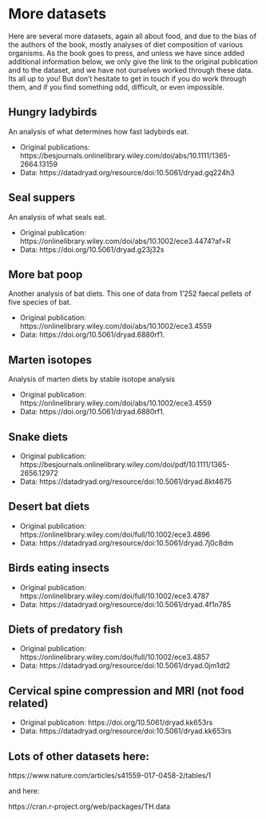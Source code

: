 

# More datasets {#more-questions-data}

Here are several more datasets, again all about food, and due to the bias of the authors of the book, mostly analyses of diet composition of various organisms. As the book goes to press, and unless we have since added additional information below, we only give the link to the original publication and to the dataset, and we have not ourselves worked through these data. Its all up to you! But don't hesitate to get in touch if you do work through them, and if you find something odd, difficult, or even impossible.

## Hungry ladybirds

An analysis of what determines how fast ladybirds eat.

* Original publications: https://besjournals.onlinelibrary.wiley.com/doi/abs/10.1111/1365-2664.13159
* Data: https://datadryad.org/resource/doi:10.5061/dryad.gq224h3


## Seal suppers

An analysis of what seals eat.

* Original publication: https://onlinelibrary.wiley.com/doi/abs/10.1002/ece3.4474?af=R
* Data: https://doi.org/10.5061/dryad.g23j32s

## More bat poop

Another analysis of bat diets. This one of data from 1'252 faecal pellets of five species of bat.

* Original publication: https://onlinelibrary.wiley.com/doi/abs/10.1002/ece3.4559
* Data:    https://doi.org/10.5061/dryad.6880rf1.

## Marten isotopes

Analysis of marten diets by stable isotope analysis

* Original publication: https://onlinelibrary.wiley.com/doi/abs/10.1002/ece3.4559
* Data:    https://doi.org/10.5061/dryad.6880rf1.

## Snake diets

* Original publication: https://besjournals.onlinelibrary.wiley.com/doi/pdf/10.1111/1365-2656.12972
* Data:    https://datadryad.org/resource/doi:10.5061/dryad.8kt4675

## Desert bat diets

* Original publication: https://onlinelibrary.wiley.com/doi/full/10.1002/ece3.4896
* Data:    https://datadryad.org/resource/doi:10.5061/dryad.7j0c8dm


## Birds eating insects

* Original publication: https://onlinelibrary.wiley.com/doi/full/10.1002/ece3.4787
* Data:    https://datadryad.org/resource/doi:10.5061/dryad.4f1n785

## Diets of predatory fish

* Original publication: https://onlinelibrary.wiley.com/doi/full/10.1002/ece3.4857
* Data:    https://datadryad.org/resource/doi:10.5061/dryad.0jm1dt2



## Cervical spine compression and MRI (not food related)

* Original publication: https://doi.org/10.5061/dryad.kk653rs
* Data: https://datadryad.org/resource/doi:10.5061/dryad.kk653rs

## Lots of other datasets here:

https://www.nature.com/articles/s41559-017-0458-2/tables/1

and here:

https://cran.r-project.org/web/packages/TH.data


